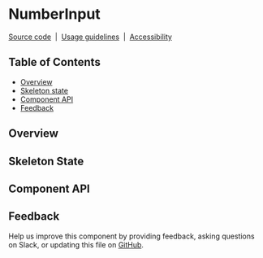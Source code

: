 
# NumberInput

[Source code](https://github.com/carbon-design-system/carbon/tree/main/packages/react/src/components/NumberInput)
&nbsp;|&nbsp;
[Usage guidelines](https://www.carbondesignsystem.com/components/number-input/usage)
&nbsp;|&nbsp;
[Accessibility](https://www.carbondesignsystem.com/components/number-input/accessibility)

## Table of Contents

- [Overview](#overview)
- [Skeleton state](#skeleton-state)
- [Component API](#component-api)
- [Feedback](#feedback)

## Overview

<Canvas of={NumberInputStories.Playground} />

## Skeleton State

<Canvas of={NumberInputStories.Skeleton} />

## Component API

<ArgTypes />

## Feedback

Help us improve this component by providing feedback, asking questions on Slack,
or updating this file on
[GitHub](https://github.com/carbon-design-system/carbon/edit/main/packages/react/src/components/NumberInput/NumberInput.mdx).
